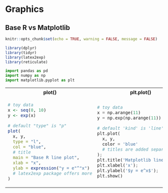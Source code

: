 # Graphics

## Base R vs Matplotlib
```r
knitr::opts_chunk$set(echo = TRUE, warning = FALSE, message = FALSE)
```

```r
library(dplyr)
library(tidyr)
library(latex2exp)
library(reticulate)
```

```python
import pandas as pd
import numpy as np
import matplotlib.pyplot as plt 
```



<table class='table'>
<tr> <th>plot()</th> <th>plt.plot()</th> <tr>
<tr>
<td>

```R
# toy data
x <- seq(0, 10)
y <- exp(x)
```


```r
# default "type" is "p"
plot(
  x, y,
  type = "l",
  col = "blue",
  # title
  main = "Base R line plot",
  xlab = "x",
  ylab = expression("y = e"^"x")
  # latex2exp package offers more
)
```

</td>
<td>
```python
# toy data
x = np.arange(11)
y = np.exp(np.arange(11))
```

```python
# default 'kind' is 'line'
plt.plot(
  x, y,
  color = 'blue'
  # titles are added separately
);
plt.title('Matplotlib line plot');
plt.xlabel('x');
plt.ylabel('$y = e^x$');
plt.show()
```


</td>
<tr>
</table>


